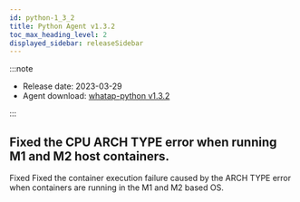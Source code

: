 ```yaml
---
id: python-1_3_2
title: Python Agent v1.3.2
toc_max_heading_level: 2
displayed_sidebar: releaseSidebar
---
```



:::note

- Release date: 2023-03-29
- Agent download: [whatap-python v1.3.2](https://pypi.org/project/whatap-python/1.3.2/)

:::

## Fixed the CPU ARCH TYPE error when running M1 and M2 host containers.

<p><Status>Fixed</Status> Fixed the container execution failure caused by the ARCH TYPE error when containers are running in the M1 and M2 based OS.</p>
